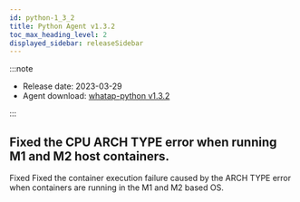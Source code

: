 ```yaml
---
id: python-1_3_2
title: Python Agent v1.3.2
toc_max_heading_level: 2
displayed_sidebar: releaseSidebar
---
```



:::note

- Release date: 2023-03-29
- Agent download: [whatap-python v1.3.2](https://pypi.org/project/whatap-python/1.3.2/)

:::

## Fixed the CPU ARCH TYPE error when running M1 and M2 host containers.

<p><Status>Fixed</Status> Fixed the container execution failure caused by the ARCH TYPE error when containers are running in the M1 and M2 based OS.</p>
